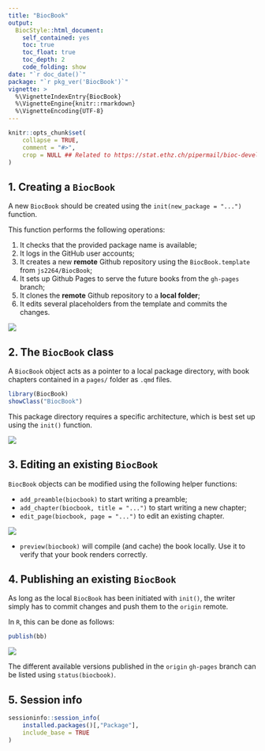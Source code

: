```yaml
---
title: "BiocBook"
output: 
  BiocStyle::html_document:
    self_contained: yes
    toc: true
    toc_float: true
    toc_depth: 2
    code_folding: show
date: "`r doc_date()`"
package: "`r pkg_ver('BiocBook')`"
vignette: >
  %\VignetteIndexEntry{BiocBook}
  %\VignetteEngine{knitr::rmarkdown}
  %\VignetteEncoding{UTF-8}  
---
```


```r
knitr::opts_chunk$set(
    collapse = TRUE,
    comment = "#>",
    crop = NULL ## Related to https://stat.ethz.ch/pipermail/bioc-devel/2020-April/016656.html
)
```

## 1. Creating a `BiocBook`

A new `BiocBook` should be created using the `init(new_package = "...")` function.  

This function performs the following operations: 

1. It checks that the provided package name is available;
2. It logs in the GitHub user accounts; 
3. It creates a new **remote** Github repository using the `BiocBook.template` from `js2264/BiocBook`; 
4. It sets up Github Pages to serve the future books from the `gh-pages` branch;
5. It clones the **remote** Github repository to a **local folder**; 
6. It edits several placeholders from the template and commits the changes. 

![](../man/figures/init.jpg)

## 2. The `BiocBook` class

A `BiocBook` object acts as a pointer to a local package directory, with 
book chapters contained in a `pages/` folder as `.qmd` files.  

```r
library(BiocBook)
showClass("BiocBook")
```

This package directory requires a specific architecture, which is 
best set up using the `init()` function. 

![](../man/figures/biocbook.jpg)

## 3. Editing an existing `BiocBook`

`BiocBook` objects can be modified using the following helper functions: 

- `add_preamble(biocbook)` to start writing a preamble; 
- `add_chapter(biocbook, title = "...")` to start writing a new chapter;  
- `edit_page(biocbook, page = "...")` to edit an existing chapter.

![](../man/figures/edit.jpg)

- `preview(biocbook)` will compile (and cache) the book locally. Use it 
to verify that your book renders correctly. 

## 4. Publishing an existing `BiocBook`

As long as the local `BiocBook` has been initiated with `init()`, 
the writer simply has to commit changes and push them to the `origin` remote.  

In `R`, this can be done as follows: 

```r
publish(bb)
```
![](../man/figures/publish.jpg)

The different available versions published in the `origin` `gh-pages` branch 
can be listed using `status(biocbook)`. 

## 5. Session info 

```r
sessioninfo::session_info(
    installed.packages()[,"Package"], 
    include_base = TRUE
)
```
